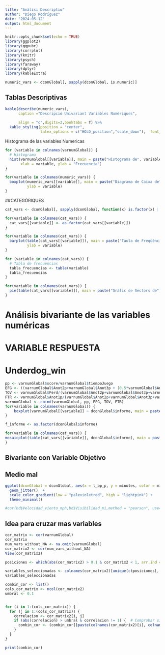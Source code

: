 ---
title: "Anàlisi Descriptiu"
author: "Diego Rodríguez"
date: "2024-05-12"
output: html_document
---

```{r setup, include=FALSE}
knitr::opts_chunk$set(echo = TRUE)
library(ggplot2)
library(ggpubr)
library(corrplot)
library(knitr)
library(psych)
library(faraway)
library(dplyr)
library(kableExtra)
```

```{r}
numeric_vars <- dconGlobal[, sapply(dconGlobal, is.numeric)]
```

## Tablas Descriptivas

```{r}
kable(describe(numeric_vars),
      caption ="Descripció Univariant Variables Numèriques",
      
      align = "c",digits=2,booktabs = T) %>% 
  kable_styling(position = "center", 
                latex_options = c("HOLD_position","scale_down"),  font_size = 9)

```

Histograma de las variables Numericas
```{r}
for (variable in colnames(varnumGlobal)) {
  # Histograma
  hist(varnumGlobal[[variable]], main = paste("Histograma de", variable),
       xlab = variable, ylab = "Frecuencia")
}
```

```{r}
for(variable in colnames(numeric_vars)) {
  boxplot(numeric_vars[[variable]], main = paste("Diagrama de Caixa de", variable),
          ylab = variable)
}
```


##CATEGÒRIQUES

```{r}
cat_vars <- dconGlobal[, sapply(dconGlobal, function(x) is.factor(x) || is.character(x))]
```

```{r}
for(variable in colnames(cat_vars)) {
  cat_vars[[variable]] <- as.factor(cat_vars[[variable]])
}
```

```{r}
for(variable in colnames(cat_vars)) {
  barplot(table(cat_vars[[variable]]), main = paste("Taula de Freqüències", variable),
          ylab = variable)
}
```
```{r}
for (variable in colnames(cat_vars)) {
  # Tabla de frecuencias
  tabla_frecuencias <- table(variable)
  tabla_frecuencias
}
```

```{r}
for(variable in colnames(cat_vars)) {
  pie(table(cat_vars[[variable]]), main = paste("Gràfic de Sectors de", variable))
}
```

# Análisis bivariante de las variables numéricas

# VARIABLE RESPUESTA
# Underdog_win
```{r}
pp <- varnumGlobal$score/varnumGlobal$tiempoJuego
EFG <- ((varnumGlobal$Anot2p+varnumGlobal$Anot3p + (0.5*varnumGlobal$Anot3p))/(varnumGlobal$Anot2p+varnumGlobal$Anot3p+varnumGlobal$Fallo2p+varnumGlobal$Fallo3p))
TOV <- varnumGlobal$Perd/(varnumGlobal$Anot2p+varnumGlobal$Anot3p+varnumGlobal$Fallo2p+varnumGlobal$Fallo3p+(0.44*(varnumGlobal$Anot1p+varnumGlobal$Fallo1p))+varnumGlobal$Perd)
FTR <- varnumGlobal$Anot1p/(varnumGlobal$Anot2p+varnumGlobal$Anot3p+varnumGlobal$Fallo2p+varnumGlobal$Fallo3p)
varnumGlobal <- cbind(varnumGlobal, pp, EFG, TOV, FTR)
for(variable in colnames(varnumGlobal)) {
    boxplot(varnumGlobal[[variable]] ~ dconGlobal$informe, main = paste("Boxplot de", variable), col = "lightblue")
}
```


```{r}
f_informe <- as.factor(dconGlobal$informe)
```

```{r}
for(variable in colnames(cat_vars)) {
mosaicplot(table(cat_vars[[variable]], dconGlobal$informe), main = paste("Mosaic Plot", variable), col = "lightblue")
}
```


## Bivariante con Variable Objetivo
## Medio mal
```{r}
ggplot(dconGlobal = dconGlobal, aes(x = l_bp_p, y = minutes, color = minutes)) +
  geom_jitter()  +
  scale_color_gradient(low = "palevioletred", high = "lightpink") +
  theme_minimal()

#cor(bd$Velocidad_viento_mph,bd$Visibilidad_mi,method = "pearson", use="complete.obs")

```

## Idea para cruzar mas variables
```{r}
cor_matrix <- cor(varnumGlobal)
cor_matrix
num_vars_without_NA <- na.omit(varnumGlobal)
cor_matrix2 <- cor(num_vars_without_NA)
View(cor_matrix2)

posiciones <- which(abs(cor_matrix2) > 0.1 & cor_matrix2 < 1, arr.ind = TRUE)

variables_seleccionadas <- colnames(cor_matrix2)[unique(c(posiciones[, 1], posiciones[, 2]))]
variables_seleccionadas

combin_cor <- list()
cols_cor_matrix <- ncol(cor_matrix2)
umbral <- 0.1


for (i in 1:(cols_cor_matrix)) {
  for (j in 1:(cols_cor_matrix)) {
    correlacion <- cor_matrix2[i, j]
    if (abs(correlacion) > umbral & correlacion != 1) {  # Comprobar si la correlación es mayor que 0.1 (o el umbral deseado)
      combin_cor <- (combin_cor[[paste(colnames(cor_matrix2)[i], colnames(cor_matrix2)[j])]])
    }
  }
}

print(combin_cor)
```

